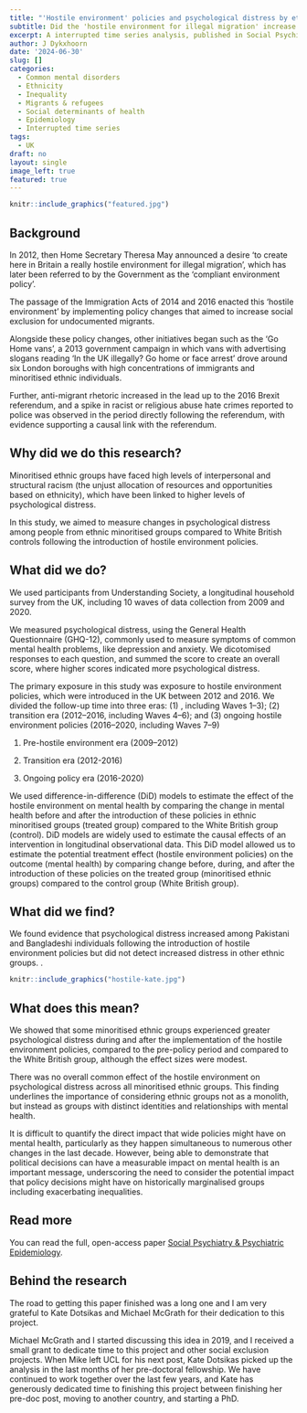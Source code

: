 ```yaml
---
title: "'Hostile environment' policies and psychological distress by ethnic group"
subtitle: Did the 'hostile environment for illegal migration' increase psychological distress in minoritised ethnic groups? 
excerpt: A interrupted time series analysis, published in Social Psychiatry and Psychiatric Epidemiology. 
author: J Dykxhoorn
date: '2024-06-30'
slug: []
categories:
  - Common mental disorders
  - Ethnicity
  - Inequality
  - Migrants & refugees
  - Social determinants of health
  - Epidemiology
  - Interrupted time series
tags: 
  - UK
draft: no
layout: single
image_left: true
featured: true
---
```


```r
knitr::include_graphics("featured.jpg")
```

## Background

In 2012, then Home Secretary Theresa May announced a desire ‘to create here in Britain a really hostile environment for illegal migration’, which has later been referred to by the Government as the ‘compliant environment policy’. 

The passage of the Immigration Acts of 2014 and 2016 enacted this ‘hostile environment’ by implementing policy changes that aimed to increase social exclusion for undocumented migrants. 

Alongside these policy changes, other initiatives began such as the ‘Go Home vans’, a 2013 government campaign in which vans with advertising slogans reading ‘In the UK illegally? Go home or face arrest’ drove around six London boroughs with high concentrations of immigrants and minoritised ethnic individuals. 

Further, anti-migrant rhetoric increased in the lead up to the 2016 Brexit referendum, and a spike in racist or religious abuse hate crimes reported to police was observed in the period directly following the referendum, with evidence supporting a causal link with the referendum.


## Why did we do this research?

Minoritised ethnic groups have faced high levels of interpersonal and structural racism (the unjust allocation of resources and opportunities based on ethnicity), which have been linked to higher levels of psychological distress. 

In this study, we aimed to measure changes in psychological distress among people from ethnic minoritised groups compared to White British controls following the introduction of hostile environment policies.

## What did we do?

We used participants from Understanding Society, a longitudinal household survey from the UK, including 10 waves of data collection from 2009 and 2020.

We measured psychological distress, using the General Health Questionnaire (GHQ-12), commonly used to measure symptoms of common mental health problems, like depression and anxiety. We dicotomised responses to each question, and summed the score to create an overall score, where higher scores indicated more psychological distress. 

The primary exposure in this study was exposure to hostile environment policies, which were introduced in the UK between 2012 and 2016. We divided the follow-up time into three eras: (1) , including Waves 1–3); (2) transition era (2012–2016, including Waves 4–6); and (3) ongoing hostile environment policies (2016–2020, including Waves 7–9)

1.  Pre-hostile environment era (2009–2012)

2.  Transition era (2012-2016)

3.  Ongoing policy era (2016-2020)

We used difference-in-difference (DiD) models to estimate the effect of the hostile environment on mental health by comparing the change in mental health before and after the introduction of these policies in ethnic minoritised groups (treated group) compared to the White British group (control). DiD models are widely used to estimate the causal effects of an intervention in longitudinal observational data. This DiD model allowed us to estimate the potential treatment effect (hostile environment policies) on the outcome (mental health) by comparing change before, during, and after the introduction of these policies on the treated group (minoritised ethnic groups) compared to the control group (White British group).

## What did we find?

We found evidence that psychological distress increased among Pakistani and Bangladeshi individuals following the introduction of hostile environment policies but did not detect increased distress in other ethnic groups. .

```r
knitr::include_graphics("hostile-kate.jpg")
```

## What does this mean?
We showed that some minoritised ethnic groups experienced greater psychological distress during and after the implementation of the hostile environment policies, compared to the pre-policy period and compared to the White British group, although the effect sizes were modest. 

There was no overall common effect of the hostile environment on psychological distress across all minoritised ethnic groups. This finding underlines the importance of considering ethnic groups not as a monolith, but instead as groups with distinct identities and relationships with mental health.

It is difficult to quantify the direct impact that wide policies might have on mental health, particularly as they happen simultaneous to numerous other changes in the last decade. However, being able to demonstrate that political decisions can have a measurable impact on mental health is an important message, underscoring the need to consider the potential impact that policy decisions might have on historically marginalised groups including exacerbating inequalities. 


## Read more

You can read the full, open-access paper [Social Psychiatry & Psychiatric Epidemiology](https://link.springer.com/article/10.1007/s00127-024-02705-2).


## Behind the research

The road to getting this paper finished was a long one and I am very grateful to Kate Dotsikas and Michael McGrath for their dedication to this project.

Michael McGrath and I started discussing this idea in 2019, and I received a small grant to dedicate time to this project and other social exclusion projects. When Mike left UCL for his next post, Kate Dotsikas picked up the analysis in the last months of her pre-doctoral fellowship. We have continued to work together over the last few years, and Kate has generously dedicated time to finishing this project between finishing her pre-doc post, moving to another country, and starting a PhD.